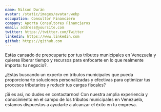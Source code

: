 ```yaml
---
name: Nilson Durán
avatar: /static/images/avatar.webp
occupation: Consultor Financiero
company: Aporta Consultores Financieros
email: address@yoursite.com
twitter: https://twitter.com/Twitter
linkedin: https://www.linkedin.com
github: https://github.com
---
```


Estás cansado de preocuparte por tus tributos municipales en Venezuela y quieres liberar tiempo y recursos para enfocarte en lo que realmente importa: tu negocio?.

¿Estás buscando un experto en tributos municipales que pueda proporcionarte soluciones personalizadas y efectivas para optimizar tus procesos tributarios y reducir tus cargas fiscales? 

¡Si es así, no dudes en contactarnos! Con nuestra amplia experiencia y conocimiento en el campo de los tributos municipales en Venezuela, estamos dispuestos a ayudarte a alcanzar el éxito en tu empresa.